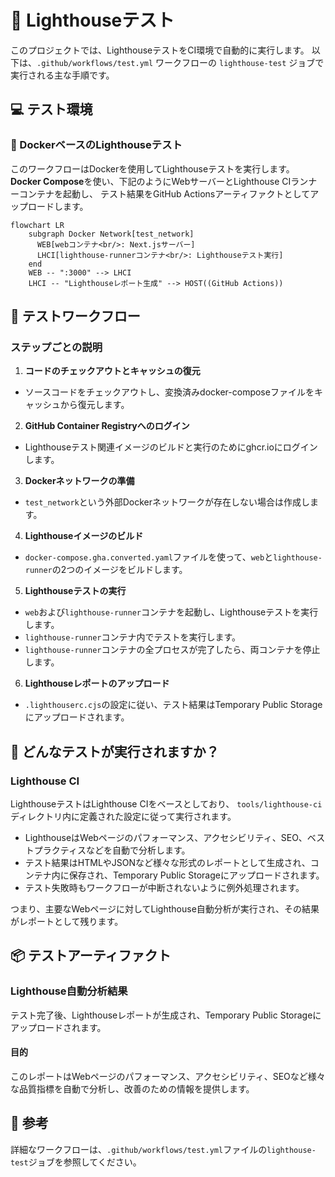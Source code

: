 # 🗼 Lighthouseテスト

このプロジェクトでは、LighthouseテストをCI環境で自動的に実行します。
以下は、`.github/workflows/test.yml` ワークフローの `lighthouse-test` ジョブで実行される主な手順です。

## 💻 テスト環境

### 🐳 DockerベースのLighthouseテスト

このワークフローはDockerを使用してLighthouseテストを実行します。
**Docker Compose**を使い、下記のようにWebサーバーとLighthouse CIランナーコンテナを起動し、
テスト結果をGitHub Actionsアーティファクトとしてアップロードします。

```mermaid
flowchart LR
    subgraph Docker Network[test_network]
      WEB[webコンテナ<br/>: Next.jsサーバー]
      LHCI[lighthouse-runnerコンテナ<br/>: Lighthouseテスト実行]
    end
    WEB -- ":3000" --> LHCI
    LHCI -- "Lighthouseレポート生成" --> HOST((GitHub Actions))
```

## 🔄 テストワークフロー

### ステップごとの説明

1. **コードのチェックアウトとキャッシュの復元**
- ソースコードをチェックアウトし、変換済みdocker-composeファイルをキャッシュから復元します。

2. **GitHub Container Registryへのログイン**
- Lighthouseテスト関連イメージのビルドと実行のためにghcr.ioにログインします。

3. **Dockerネットワークの準備**
- `test_network`という外部Dockerネットワークが存在しない場合は作成します。

4. **Lighthouseイメージのビルド**
- `docker-compose.gha.converted.yaml`ファイルを使って、`web`と`lighthouse-runner`の2つのイメージをビルドします。

5. **Lighthouseテストの実行**
- `web`および`lighthouse-runner`コンテナを起動し、Lighthouseテストを実行します。
- `lighthouse-runner`コンテナ内でテストを実行します。
- `lighthouse-runner`コンテナの全プロセスが完了したら、両コンテナを停止します。

6. **Lighthouseレポートのアップロード**
- `.lighthouserc.cjs`の設定に従い、テスト結果はTemporary Public Storageにアップロードされます。

## 🧪 どんなテストが実行されますか？

### Lighthouse CI

LighthouseテストはLighthouse CIをベースとしており、
`tools/lighthouse-ci`ディレクトリ内に定義された設定に従って実行されます。

- LighthouseはWebページのパフォーマンス、アクセシビリティ、SEO、ベストプラクティスなどを自動で分析します。
- テスト結果はHTMLやJSONなど様々な形式のレポートとして生成され、コンテナ内に保存され、Temporary Public Storageにアップロードされます。
- テスト失敗時もワークフローが中断されないように例外処理されます。

つまり、主要なWebページに対してLighthouse自動分析が実行され、その結果がレポートとして残ります。

## 📦 テストアーティファクト

### Lighthouse自動分析結果

テスト完了後、Lighthouseレポートが生成され、Temporary Public Storageにアップロードされます。

#### 目的

このレポートはWebページのパフォーマンス、アクセシビリティ、SEOなど様々な品質指標を自動で分析し、改善のための情報を提供します。

## 📌 参考

詳細なワークフローは、`.github/workflows/test.yml`ファイルの`lighthouse-test`ジョブを参照してください。

